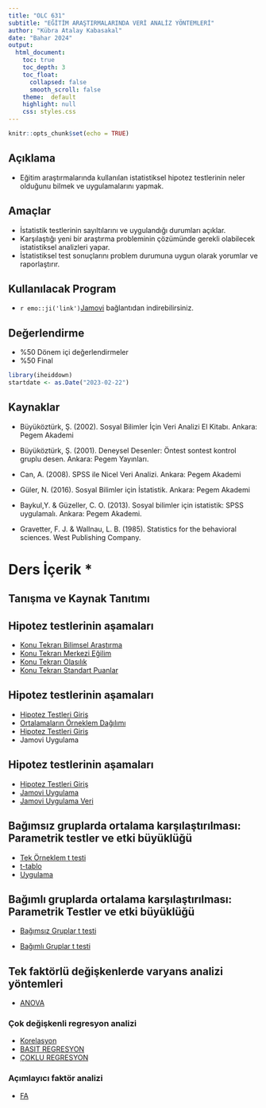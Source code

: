 ```yaml
---
title: "OLC 631" 
subtitle: "EĞİTİM ARAŞTIRMALARINDA VERİ ANALİZ YÖNTEMLERİ"
author: "Kübra Atalay Kabasakal"
date: "Bahar 2024"
output: 
  html_document:
    toc: true
    toc_depth: 3
    toc_float: 
      collapsed: false
      smooth_scroll: false
    theme:  default
    highlight: null
    css: styles.css
---
```


```r
knitr::opts_chunk$set(echo = TRUE)
```

  
## Açıklama

- Eğitim araştırmalarında kullanılan istatistiksel hipotez testlerinin neler olduğunu bilmek ve uygulamalarını yapmak. 
  

## Amaçlar

- İstatistik testlerinin sayıltılarını ve uygulandığı durumları açıklar. 
- Karşılaştığı yeni bir araştırma probleminin çözümünde gerekli olabilecek istatistiksel analizleri yapar. 
- İstatistiksel test sonuçlarını problem durumuna uygun olarak yorumlar ve raporlaştırır.

## Kullanılacak Program

- `r emo::ji('link')`[Jamovi](https://www.jamovi.org/download.html) bağlantıdan indirebilirsiniz.


## Değerlendirme

- %50 Dönem içi değerlendirmeler
- %50 Final

```r
library(iheiddown)
startdate <- as.Date("2023-02-22")
```

## Kaynaklar

- Büyüköztürk, Ş. (2002). Sosyal Bilimler İçin Veri Analizi El Kitabı. Ankara: Pegem Akademi

-	Büyüköztürk, Ş. (2001). Deneysel Desenler: Öntest sontest kontrol gruplu desen. Ankara: Pegem Yayınları.

- Can, A. (2008). SPSS ile Nicel Veri Analizi. Ankara: Pegem Akademi

- Güler, N. (2016). Sosyal Bilimler için İstatistik. Ankara: Pegem Akademi

-	 Baykul,Y. & Güzeller, C. O. (2013). Sosyal bilimler için istatistik: SPSS uygulamalı. Ankara: Pegem Akademi.

- 	Gravetter, F. J. & Wallnau, L. B. (1985). Statistics for the behavioral sciences. West Publishing Company.

# Ders İçerik *
##  Tanışma ve Kaynak Tanıtımı 



##  Hipotez testlerinin aşamaları

-  [Konu Tekrarı Bilimsel Araştırma ](01_BilimselArastimaGiris.pdf)
-  [Konu Tekrarı Merkezi Eğilim ](02_VerininTanimlanmasi.pdf)
-  [Konu Tekrarı Olasılık](03_Olasilik.pdf)
-  [Konu Tekrarı Standart Puanlar](03_StandartPuanlar.pdf)



##  Hipotez testlerinin aşamaları

- [Hipotez Testleri Giriş](HipotezTestlerineGiris.html) 
- [Ortalamaların Örneklem Dağılımı](Nomal-Dagilim.html) 
- [Hipotez Testleri Giriş](HipotezTestineGiris.pdf) 
- Jamovi Uygulama

##  Hipotez testlerinin aşamaları

- [Hipotez Testleri Giriş](HipotezTestineGiris.pdf) 
- [Jamovi Uygulama](Jamovi_Giris.docx)
- [Jamovi Uygulama Veri](Jamovi_Giris.sav)

##  Bağımsız gruplarda ortalama karşılaştırılması: Parametrik testler ve etki büyüklüğü 

- [Tek Örneklem t testi](TekOrnelemttest.pdf)
- [t-tablo](t-tablo.pdf)
- [Uygulama](TekOrneklem.omv)

## Bağımlı gruplarda ortalama karşılaştırılması: Parametrik Testler ve etki büyüklüğü

- [Bağımsız Gruplar t testi](BagimliGruplarTtest.pdf)

- [Bağımlı Gruplar t testi](BagimsizGruplar_t_test.pdf)

##  Tek faktörlü değişkenlerde varyans analizi yöntemleri
- [ANOVA](ANOVA.pdf)



### Çok değişkenli regresyon analizi

 
- [Korelasyon](KORELASYON.pdf)
- [BASIT REGRESYON](BASIT REGRESYON.pdf)
- [ÇOKLU REGRESYON](Regresyon_II.pdf)

###   Açımlayıcı faktör analizi

- [FA](FACTOR PROGRAMI.pdf)




